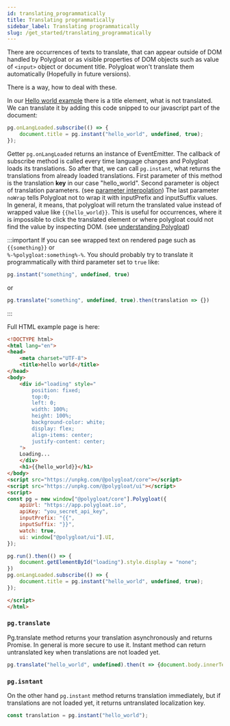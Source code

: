```yaml
---
id: translating_programmatically
title: Translating programmatically
sidebar_label: Translating programmatically
slug: /get_started/translating_programmatically
---
```


There are occurrences of texts to translate, that can appear outside of DOM handled by Polygloat or as visible properties
of DOM objects such as value of `<input>` object or document title.
Polygloat won't translate them automatically (Hopefully in future versions).

There is a way, how to deal with these.

In our [Hello world example](hello_world.mdx) there is a title element, what is not translated. We can translate it
by adding this code snipped to our javascript part of the document:

```javascript
pg.onLangLoaded.subscribe(() => {
    document.title = pg.instant("hello_world", undefined, true);
});
```

Getter `pg.onLangLoaded` returns an instance of EventEmitter. The callback of subscribe method is called every time
 language changes and Polygloat loads its translations. So after that, we can call `pg.instant`, what returns the
 translations from already loaded translations. First parameter of this method is the translation **key** in our case "hello_world".
Second parameter is object of translation parameters. (see [parameter interpolation](get_started/parameter_interpolation.mdx))
The last parameter `noWrap` tells Polygloat not to wrap it with inputPrefix and inputSuffix values. In general, it
means, that polygloat will return the translated value instead of wrapped value like `{{hello_world}}`. This is useful
for occurrences, where it is impossible to click the translated element or where polygloat could not find the value by
inspecting DOM. (see [understanding Polygloat](understanding_polygloat.mdx))

:::important
If you can see wrapped text on rendered page such as `{{something}}` or<br/>
`%-%polygloat:something%-%`. You should probably try
to translate it programmatically with third parameter set to `true` like:

```javascript
pg.instant("something", undefined, true)
```
or
```javascript
pg.translate("something", undefined, true).then(translation => {})
```

:::

Full HTML example page is here:
```html
<!DOCTYPE html>
<html lang="en">
<head>
    <meta charset="UTF-8">
    <title>hello world</title>
</head>
<body>
    <div id="loading" style="
        position: fixed;
        top:0;
        left: 0;
        width: 100%;
        height: 100%;
        background-color: white;
        display: flex;
        align-items: center;
        justify-content: center;
    ">
    Loading...
    </div>
    <h1>{{hello_world}}</h1>
</body>
<script src="https://unpkg.com/@polygloat/core"></script>
<script src="https://unpkg.com/@polygloat/ui"></script>
<script>
const pg = new window["@polygloat/core"].Polygloat({
    apiUrl: "https://app.polygloat.io",
    apiKey: "you_secret_api_key",
    inputPrefix: "{{",
    inputSuffix: "}}",
    watch: true,
    ui: window["@polygloat/ui"].UI,
});

pg.run().then(() => {
    document.getElementById("loading").style.display = "none";
})
pg.onLangLoaded.subscribe(() => {
    document.title = pg.instant("hello_world", undefined, true);
});

</script>
</html>
```

### `pg.translate`

Pg.translate method returns your translation asynchronously and returns Promise. In general is more secure to use it.
Instant method can return untranslated key when translations are not loaded yet.
```javascript
pg.translate("hello_world", undefined).then(t => {document.body.innerText = t});
```

### `pg.isntant`

On the other hand `pg.instant` method returns translation immediately, but if translations are not loaded yet, it returns
untranslated localization key.

```javascript
const translation = pg.instant("hello_world");
```
